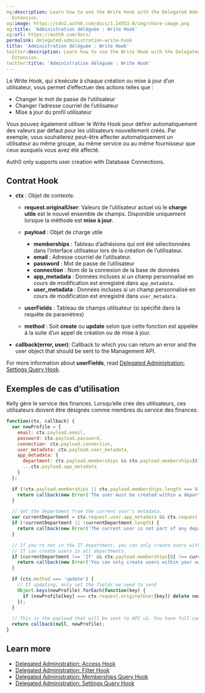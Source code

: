 ```yaml
---
og:description: Learn how to use the Write Hook with the Delegated Administration
  Extension.
og:image: https://cdn2.auth0.com/docs/1.14553.0/img/share-image.png
og:title: 'Administration déléguée : Write Hook'
og:url: https://auth0.com/docs/
permalink: delegated-administration-write-hook
title: 'Administration déléguée : Write Hook'
twitter:description: Learn how to use the Write Hook with the Delegated Administration
  Extension.
twitter:title: 'Administration déléguée : Write Hook'
---
```


Le Write Hook, qui s’exécute à chaque création ou mise à jour d’un utilisateur, vous permet d’effectuer des actions telles que :

* Changer le mot de passe de l’utilisateur
* Changer l’adresse courriel de l’utilisateur
* Mise à jour du profil utilisateur

Vous pouvez également utiliser le Write Hook pour définir automatiquement des valeurs par défaut pour les utilisateurs nouvellement créés. Par exemple, vous souhaiterez peut-être affecter automatiquement un utilisateur au même groupe, au même service ou au même fournisseur que ceux auxquels vous avez été affecté.

<Warning>

Auth0 only supports user creation with Database Connections.

</Warning>

## Contrat Hook

* **ctx** : Objet de contexte.

  + **request.originalUser**: Valeurs de l’utilisateur actuel où le **charge utile** est le nouvel ensemble de champs. Disponible uniquement lorsque la méthode est **mise à jour**.
  + **payload** : Objet de charge utile

    - **memberships** : Tableau d’adhésions qui ont été sélectionnées dans l’interface utilisateur lors de la création de l’utilisateur.
    - **email** : Adresse courriel de l’utilisateur.
    - **password** : Mot de passe de l’utilisateur
    - **connection** : Nom de la connexion de la base de données
    - **app_metadata** : Données incluses si un champ personnalisé en cours de modification est enregistré dans `app_metadata`.
    - **user_metadata** : Données incluses si un champ personnalisé en cours de modification est enregistré dans `user_metadata`.
  + **userFields** : Tableau de champs utilisateur (si spécifié dans la requête de paramètres)
  + **method** : Soit **create** ou **update** selon que cette fonction est appelée à la suite d’un appel de création ou de mise à jour.
* **callback(error, user)**: Callback to which you can return an error and the user object that should be sent to the <Tooltip tip="Management API: A product to allow customers to perform administrative tasks." cta="View Glossary" href="/docs/glossary?term=Management+API">Management API</Tooltip>.

For more information about **userFields**, read [Delegated Administration: Settings Query Hook](/docs/customize/extensions/delegated-administration-extension/delegated-administration-hooks/delegated-administration-settings-query-hook).

## Exemples de cas d’utilisation

Kelly gère le service des finances. Lorsqu’elle crée des utilisateurs, ces utilisateurs doivent être désignés comme membres du service des finances.

```javascript lines expandable
function(ctx, callback) {
  var newProfile = {
    email: ctx.payload.email,
    password: ctx.payload.password,
    connection: ctx.payload.connection,
    user_metadata: ctx.payload.user_metadata,
    app_metadata: {
      department: ctx.payload.memberships && ctx.payload.memberships[0],
      ...ctx.payload.app_metadata
    }
  };

  if (!ctx.payload.memberships || ctx.payload.memberships.length === 0) {
    return callback(new Error('The user must be created within a department.'));
  }

  // Get the department from the current user's metadata.
  var currentDepartment = ctx.request.user.app_metadata && ctx.request.user.app_metadata.department;
  if (!currentDepartment || !currentDepartment.length) {
    return callback(new Error('The current user is not part of any department.'));
  }

  // If you're not in the IT department, you can only create users within your own department.
  // IT can create users in all departments.
  if (currentDepartment !== 'IT' && ctx.payload.memberships[0] !== currentDepartment) {
    return callback(new Error('You can only create users within your own department.'));
  }

  if (ctx.method === 'update') {
    // If updating, only set the fields we need to send
    Object.keys(newProfile).forEach(function(key) {
      if (newProfile[key] === ctx.request.originalUser[key]) delete newProfile[key];
    });
  }

  // This is the payload that will be sent to API v2. You have full control over how the user is created in API v2.
  return callback(null, newProfile);
}
```






## Learn more

* [Delegated Administration: Access Hook](/docs/customize/extensions/delegated-administration-extension/delegated-administration-hooks/delegated-administration-access-hook)
* [Delegated Administration: Filter Hook](/docs/customize/extensions/delegated-administration-extension/delegated-administration-hooks/delegated-administration-filter-hook)
* [Delegated Administration: Memberships Query Hook](/docs/customize/extensions/delegated-administration-extension/delegated-administration-hooks/delegated-administration-memberships-query-hook)
* [Delegated Administration: Settings Query Hook](/docs/customize/extensions/delegated-administration-extension/delegated-administration-hooks/delegated-administration-settings-query-hook)